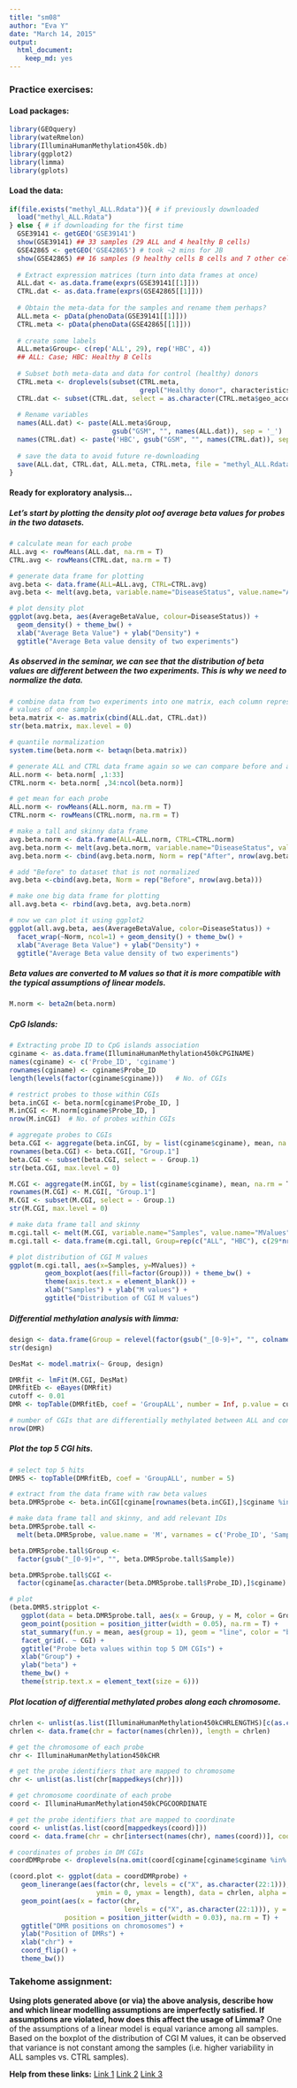 ```yaml
---
title: "sm08"
author: "Eva Y"
date: "March 14, 2015"
output:
  html_document:
    keep_md: yes
---
```


### Practice exercises:

#### Load packages:
```r
library(GEOquery)
library(wateRmelon)
library(IlluminaHumanMethylation450k.db)
library(ggplot2)
library(limma)
library(gplots)
```

#### Load the data: 
```r
if(file.exists("methyl_ALL.Rdata")){ # if previously downloaded
  load("methyl_ALL.Rdata")
} else { # if downloading for the first time
  GSE39141 <- getGEO('GSE39141')
  show(GSE39141) ## 33 samples (29 ALL and 4 healthy B cells)
  GSE42865 <- getGEO('GSE42865') # took ~2 mins for JB
  show(GSE42865) ## 16 samples (9 healthy cells B cells and 7 other cells)
  
  # Extract expression matrices (turn into data frames at once) 
  ALL.dat <- as.data.frame(exprs(GSE39141[[1]]))
  CTRL.dat <- as.data.frame(exprs(GSE42865[[1]]))
  
  # Obtain the meta-data for the samples and rename them perhaps?
  ALL.meta <- pData(phenoData(GSE39141[[1]]))
  CTRL.meta <- pData(phenoData(GSE42865[[1]]))
  
  # create some labels
  ALL.meta$Group<- c(rep('ALL', 29), rep('HBC', 4)) 
  ## ALL: Case; HBC: Healthy B Cells
  
  # Subset both meta-data and data for control (healthy) donors
  CTRL.meta <- droplevels(subset(CTRL.meta,
                                 grepl("Healthy donor", characteristics_ch1.1)))
  CTRL.dat <- subset(CTRL.dat, select = as.character(CTRL.meta$geo_accession)) 
  
  # Rename variables
  names(ALL.dat) <- paste(ALL.meta$Group,
                          gsub("GSM", "", names(ALL.dat)), sep = '_')
  names(CTRL.dat) <- paste('HBC', gsub("GSM", "", names(CTRL.dat)), sep = '_')
  
  # save the data to avoid future re-downloading
  save(ALL.dat, CTRL.dat, ALL.meta, CTRL.meta, file = "methyl_ALL.Rdata")
}
```

#### Ready for exploratory analysis...
##### Let's start by plotting the density plot oof average beta values for probes in the two datasets.
```r
# calculate mean for each probe
ALL.avg <- rowMeans(ALL.dat, na.rm = T)
CTRL.avg <- rowMeans(CTRL.dat, na.rm = T)

# generate data frame for plotting
avg.beta <- data.frame(ALL=ALL.avg, CTRL=CTRL.avg)
avg.beta <- melt(avg.beta, variable.name="DiseaseStatus", value.name="AverageBetaValue")

# plot density plot
ggplot(avg.beta, aes(AverageBetaValue, colour=DiseaseStatus)) + 
  geom_density() + theme_bw() + 
  xlab("Average Beta Value") + ylab("Density") + 
  ggtitle("Average Beta value density of two experiments")
```

##### As observed in the seminar, we can see that the distribution of beta values are different between the two experiments. This is why we need to normalize the data. 
```r
# combine data from two experiments into one matrix, each column represents beta
# values of one sample
beta.matrix <- as.matrix(cbind(ALL.dat, CTRL.dat))
str(beta.matrix, max.level = 0)

# quantile normalization
system.time(beta.norm <- betaqn(beta.matrix))

# generate ALL and CTRL data frame again so we can compare before and after normalization results
ALL.norm <- beta.norm[ ,1:33]
CTRL.norm <- beta.norm[ ,34:ncol(beta.norm)]

# get mean for each probe
ALL.norm <- rowMeans(ALL.norm, na.rm = T)
CTRL.norm <- rowMeans(CTRL.norm, na.rm = T)

# make a tall and skinny data frame
avg.beta.norm <- data.frame(ALL=ALL.norm, CTRL=CTRL.norm)
avg.beta.norm <- melt(avg.beta.norm, variable.name="DiseaseStatus", value.name="AverageBetaValue")
avg.beta.norm <- cbind(avg.beta.norm, Norm = rep("After", nrow(avg.beta.norm)))

# add "Before" to dataset that is not normalized
avg.beta <-cbind(avg.beta, Norm = rep("Before", nrow(avg.beta)))

# make one big data frame for plotting
all.avg.beta <- rbind(avg.beta, avg.beta.norm)

# now we can plot it using ggplot2
ggplot(all.avg.beta, aes(AverageBetaValue, color=DiseaseStatus)) +
  facet_wrap(~Norm, ncol=1) + geom_density() + theme_bw() +
  xlab("Average Beta Value") + ylab("Density") + 
  ggtitle("Average Beta value density of two experiments")
```

##### Beta values are converted to M values so that it is more compatible with the typical assumptions of linear models. 
```r
M.norm <- beta2m(beta.norm)
```

##### CpG Islands:
```r
# Extracting probe ID to CpG islands association
cginame <- as.data.frame(IlluminaHumanMethylation450kCPGINAME)
names(cginame) <- c('Probe_ID', 'cginame')
rownames(cginame) <- cginame$Probe_ID
length(levels(factor(cginame$cginame)))   # No. of CGIs

# restrict probes to those within CGIs
beta.inCGI <- beta.norm[cginame$Probe_ID, ]
M.inCGI <- M.norm[cginame$Probe_ID, ]
nrow(M.inCGI)  # No. of probes within CGIs

# aggregate probes to CGIs
beta.CGI <- aggregate(beta.inCGI, by = list(cginame$cginame), mean, na.rm = T)
rownames(beta.CGI) <- beta.CGI[, "Group.1"]
beta.CGI <- subset(beta.CGI, select = - Group.1)
str(beta.CGI, max.level = 0)

M.CGI <- aggregate(M.inCGI, by = list(cginame$cginame), mean, na.rm = T)
rownames(M.CGI) <- M.CGI[, "Group.1"]
M.CGI <- subset(M.CGI, select = - Group.1)
str(M.CGI, max.level = 0)

# make data frame tall and skinny
m.cgi.tall <- melt(M.CGI, variable.name="Samples", value.name="MValues")
m.cgi.tall <- data.frame(m.cgi.tall, Group=rep(c("ALL", "HBC"), c(29*nrow(M.CGI), 13*nrow(M.CGI))))

# plot distribution of CGI M values
ggplot(m.cgi.tall, aes(x=Samples, y=MValues)) +
         geom_boxplot(aes(fill=factor(Group))) + theme_bw() +
         theme(axis.text.x = element_blank()) + 
         xlab("Samples") + ylab("M values") + 
         ggtitle("Distribution of CGI M values")
```

##### Differential methylation analysis with limma:
```r
design <- data.frame(Group = relevel(factor(gsub("_[0-9]+", "", colnames(M.CGI))), ref = "HBC"), row.names = colnames(M.CGI))
str(design)

DesMat <- model.matrix(~ Group, design)

DMRfit <- lmFit(M.CGI, DesMat)
DMRfitEb <- eBayes(DMRfit)
cutoff <- 0.01
DMR <- topTable(DMRfitEb, coef = 'GroupALL', number = Inf, p.value = cutoff)

# number of CGIs that are differentially methylated between ALL and control group using FDR < 0.01
nrow(DMR)
```

##### Plot the top 5 CGI hits.
```r
# select top 5 hits
DMR5 <- topTable(DMRfitEb, coef = 'GroupALL', number = 5)

# extract from the data frame with raw beta values
beta.DMR5probe <- beta.inCGI[cginame[rownames(beta.inCGI),]$cginame %in% rownames(DMR5),]

# make data frame tall and skinny, and add relevant IDs
beta.DMR5probe.tall <-
  melt(beta.DMR5probe, value.name = 'M', varnames = c('Probe_ID', 'Sample'))

beta.DMR5probe.tall$Group <-
  factor(gsub("_[0-9]+", "", beta.DMR5probe.tall$Sample))

beta.DMR5probe.tall$CGI <-
  factor(cginame[as.character(beta.DMR5probe.tall$Probe_ID),]$cginame)

# plot
(beta.DMR5.stripplot <-
   ggplot(data = beta.DMR5probe.tall, aes(x = Group, y = M, color = Group)) + 
   geom_point(position = position_jitter(width = 0.05), na.rm = T) + 
   stat_summary(fun.y = mean, aes(group = 1), geom = "line", color = "black") + 
   facet_grid(. ~ CGI) + 
   ggtitle("Probe beta values within top 5 DM CGIs") + 
   xlab("Group") + 
   ylab("beta") + 
   theme_bw() + 
   theme(strip.text.x = element_text(size = 6)))
```

##### Plot location of differential methylated probes along each chromosome.
```r
chrlen <- unlist(as.list(IlluminaHumanMethylation450kCHRLENGTHS)[c(as.character(1:22), "X")])   
chrlen <- data.frame(chr = factor(names(chrlen)), length = chrlen)

# get the chromosome of each probe
chr <- IlluminaHumanMethylation450kCHR 

# get the probe identifiers that are mapped to chromosome
chr <- unlist(as.list(chr[mappedkeys(chr)]))

# get chromosome coordinate of each probe
coord <- IlluminaHumanMethylation450kCPGCOORDINATE

# get the probe identifiers that are mapped to coordinate
coord <- unlist(as.list(coord[mappedkeys(coord)]))      
coord <- data.frame(chr = chr[intersect(names(chr), names(coord))], coord = coord[intersect(names(chr), names(coord))])

# coordinates of probes in DM CGIs
coordDMRprobe <- droplevels(na.omit(coord[cginame[cginame$cginame %in% rownames(DMR),]$Probe_ID,])) 

(coord.plot <- ggplot(data = coordDMRprobe) + 
   geom_linerange(aes(factor(chr, levels = c("X", as.character(22:1))),
                      ymin = 0, ymax = length), data = chrlen, alpha = 0.5) +
   geom_point(aes(x = factor(chr, 
                             levels = c("X", as.character(22:1))), y = coord),
              position = position_jitter(width = 0.03), na.rm = T) +
   ggtitle("DMR positions on chromosomes") + 
   ylab("Position of DMRs") +
   xlab("chr") +
   coord_flip() + 
   theme_bw())
```

### Takehome assignment:
**Using plots generated above (or via) the above analysis, describe how and which linear modelling assumptions are imperfectly satisfied. If assumptions are violated, how does this affect the usage of Limma?**
One of the assumptions of a linear model is equal variance among all samples. Based on the boxplot of the distribution of CGI M values, it can be observed that variance is not constant among the samples (i.e. higher variability in ALL samples vs. CTRL samples).  

**Help from these links:**
[Link 1](http://www.basic.northwestern.edu/statguidefiles/linreg_ass_viol.html#Nonconstant variance of Y)
[Link 2](http://stats.stackexchange.com/questions/52089/what-does-having-constant-variance-in-a-linear-regression-model-mean)
[Link 3](http://www.stat.cmu.edu/~hseltman/309/Book/chapter9.pdf)
